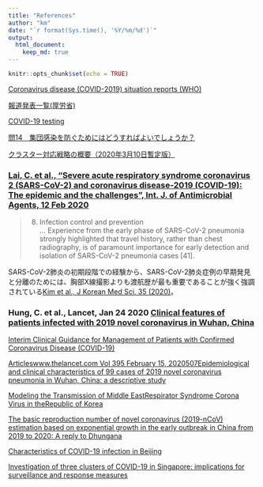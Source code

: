 ```yaml
---
title: "References"
author: "km"
date: "`r format(Sys.time(), '%Y/%m/%d')`"
output: 
  html_document:
    keep_md: true
---
```


```r
knitr::opts_chunk$set(echo = TRUE)
```

[Coronavirus disease (COVID-2019) situation reports (WHO)](https://www.who.int/emergencies/diseases/novel-coronavirus-2019/situation-reports)

[報道発表一覧(厚労省)](https://www.mhlw.go.jp/stf/seisakunitsuite/bunya/0000121431_00086.html)

[COVID-19 testing](https://en.wikipedia.org/wiki/COVID-19_testing)

[問14　集団感染を防ぐためにはどうすればよいでしょうか？](https://www.mhlw.go.jp/stf/seisakunitsuite/bunya/kenkou_iryou/dengue_fever_qa_00001.html#Q14)


[クラスター対応戦略の概要（2020年3月10日暫定版）](https://www.jsph.jp/files/docments/COVID-19_031102.pdf)


### [Lai, C. et al., "Severe acute respiratory syndrome coronavirus 2 (SARS-CoV-2) and coronavirus disease-2019 (COVID-19): The epidemic and the challenges", Int. J. of Antimicrobial Agents, 12 Feb 2020](https://www.sciencedirect.com/science/article/pii/S0924857920300674)

> 8. Infection control and prevention  
> ... Experience from the early phase of SARS-CoV-2 pneumonia strongly highlighted that travel history, rather than chest radiography, is of paramount importance for early detection and isolation of SARS-CoV-2 pneumonia cases [41].

SARS-CoV-2肺炎の初期段階での経験から、SARS-CoV-2肺炎症例の早期発見と分離のためには、胸部X線撮影よりも渡航歴が最も重要であることが強く強調されている[Kim et al., J Korean Med Sci, 35 (2020)](https://synapse.koreamed.org/DOIx.php?id=10.3346/jkms.2020.35.e61)。


### Hung, C. et al., Lancet, Jan 24 2020 [Clinical features of patients infected with 2019 novel coronavirus in Wuhan, China](https://www.thelancet.com/action/showPdf?pii=S0140-6736%2820%2930183-5)


[Interim Clinical Guidance for Management of Patients with Confirmed Coronavirus Disease (COVID-19)](https://www.cdc.gov/coronavirus/2019-ncov/hcp/clinical-guidance-management-patients.html#foot04)

[Articleswww.thelancet.com Vol 395   February 15, 2020507Epidemiological and clinical characteristics of 99 cases of 2019 novel coronavirus pneumonia in Wuhan, China: a descriptive study](https://www.thelancet.com/action/showPdf?pii=S0140-6736%2820%2930211-7)

[Modeling the Transmission of Middle EastRespirator Syndrome Corona Virus in theRepublic of Korea](https://www.ncbi.nlm.nih.gov/pmc/articles/PMC4686901/pdf/pone.0144778.pdf)

[The basic reproduction number of novel coronavirus (2019-nCoV) estimation based on exponential growth in the early outbreak in China from 2019 to 2020: A reply to Dhungana](https://reader.elsevier.com/reader/sd/pii/S1201971220300837?token=E0088C2AE5B95A03FA8B88A143E44660CE2D842BB49C509B1C6F3E369D8E8DFDF46303E3483A903D507B6917CCBD624E)

[Characteristics of COVID-19 infection in Beijing](https://reader.elsevier.com/reader/sd/pii/S0163445320301018?token=59E09B8014DC57B092BD74B11A4954EAAC90C32453F436D2307B6A3DF7FB3934B3411492AE7C43A50528FEBEF40C0E0F)

[Investigation of three clusters of COVID-19 in Singapore: implications for surveillance and response measures](https://www.thelancet.com/action/showPdf?pii=S0140-6736%2820%2930528-6)

